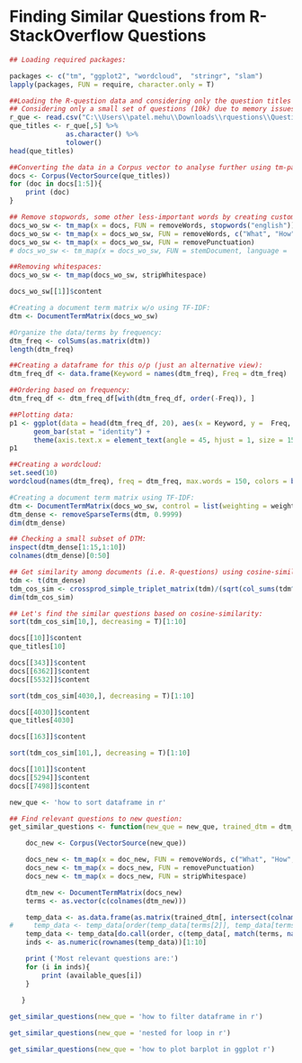 Finding Similar Questions from R-StackOverflow Questions
========================================================



```r


## Loading required packages:

packages <- c("tm", "ggplot2", "wordcloud",  "stringr", "slam")
lapply(packages, FUN = require, character.only = T)


```




```r



##Loading the R-question data and considering only the question titles (col 5) as interest of analysis:
## Considering only a small set of questions (10k) due to memory issues. There are total of ~190k questions.
r_que <- read.csv("C:\\Users\\patel.mehu\\Downloads\\rquestions\\Questions.csv", nrow = 25000)
que_titles <- r_que[,5] %>% 
              as.character() %>%
              tolower()
head(que_titles)


```


```r

##Converting the data in a Corpus vector to analyse further using tm-package:
docs <- Corpus(VectorSource(que_titles))
for (doc in docs[1:5]){
    print (doc)
}


```


```r

## Remove stopwords, some other less-important words by creating customized dictionary, and punctuation:
docs_wo_sw <- tm_map(x = docs, FUN = removeWords, stopwords("english"))
docs_wo_sw <- tm_map(x = docs_wo_sw, FUN = removeWords, c("What", "How", "Is", "Can", "can","using", "Does"))
docs_wo_sw <- tm_map(x = docs_wo_sw, FUN = removePunctuation)
# docs_wo_sw <- tm_map(x = docs_wo_sw, FUN = stemDocument, language = 'english')

##Removing whitespaces:
docs_wo_sw <- tm_map(docs_wo_sw, stripWhitespace)

docs_wo_sw[[1]]$content


```


```r

#Creating a document term matrix w/o using TF-IDF:
dtm <- DocumentTermMatrix(docs_wo_sw)

#Organize the data/terms by frequency:
dtm_freq <- colSums(as.matrix(dtm))
length(dtm_freq)

##Creating a dataframe for this o/p (just an alternative view):
dtm_freq_df <- data.frame(Keyword = names(dtm_freq), Freq = dtm_freq)

##Ordering based on frequency:
dtm_freq_df <- dtm_freq_df[with(dtm_freq_df, order(-Freq)), ]

##Plotting data:
p1 <- ggplot(data = head(dtm_freq_df, 20), aes(x = Keyword, y =  Freq, fill = Freq)) +
      geom_bar(stat = "identity") +
      theme(axis.text.x = element_text(angle = 45, hjust = 1, size = 15))
p1


```


```r


##Creating a wordcloud:
set.seed(10)
wordcloud(names(dtm_freq), freq = dtm_freq, max.words = 150, colors = brewer.pal(5, "Dark2"))

```


```r

#Creating a document term matrix using TF-IDF:
dtm <- DocumentTermMatrix(docs_wo_sw, control = list(weighting = weightTfIdf))
dtm_dense <- removeSparseTerms(dtm, 0.9999)
dim(dtm_dense)


```


```r

## Checking a small subset of DTM:
inspect(dtm_dense[1:15,1:10])
colnames(dtm_dense)[0:50]


```


```r

## Get similarity among documents (i.e. R-questions) using cosine-similarity as a metric:
tdm <- t(dtm_dense)
tdm_cos_sim <- crossprod_simple_triplet_matrix(tdm)/(sqrt(col_sums(tdm^2) %*% t(col_sums(tdm^2))))
dim(tdm_cos_sim)


```


```r

## Let's find the similar questions based on cosine-similarity:
sort(tdm_cos_sim[10,], decreasing = T)[1:10]

docs[[10]]$content
que_titles[10]

docs[[343]]$content
docs[[6362]]$content
docs[[5532]]$content


```


```r

sort(tdm_cos_sim[4030,], decreasing = T)[1:10]

docs[[4030]]$content
que_titles[4030]

docs[[163]]$content


```


```r

sort(tdm_cos_sim[101,], decreasing = T)[1:10]

docs[[101]]$content
docs[[5294]]$content
docs[[7498]]$content


```


```r

new_que <- 'how to sort dataframe in r'

## Find relevant questions to new question:
get_similar_questions <- function(new_que = new_que, trained_dtm = dtm_dense, available_ques = que_titles){

    doc_new <- Corpus(VectorSource(new_que))

    docs_new <- tm_map(x = doc_new, FUN = removeWords, c("What", "How", "Is", "Can", "can","using", "Does", stopwords("english")))
    docs_new <- tm_map(x = docs_new, FUN = removePunctuation)
    docs_new <- tm_map(x = docs_new, FUN = stripWhitespace)

    dtm_new <- DocumentTermMatrix(docs_new)
    terms <- as.vector(c(colnames(dtm_new)))

    temp_data <- as.data.frame(as.matrix(trained_dtm[, intersect(colnames(trained_dtm), terms)]))
#     temp_data <- temp_data[order(temp_data[terms[2]], temp_data[terms[1]], decreasing = T),]
    temp_data <- temp_data[do.call(order, c(temp_data[, match(terms, names(temp_data))], list(decreasing = T))),]
    inds <- as.numeric(rownames(temp_data))[1:10]

    print ('Most relevant questions are:')
    for (i in inds){
        print (available_ques[i])
    }
    
   }


```


```r

get_similar_questions(new_que = 'how to filter dataframe in r')

```


```r

get_similar_questions(new_que = 'nested for loop in r')

```


```r

get_similar_questions(new_que = 'how to plot barplot in ggplot r')

```
